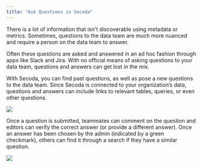 ```yaml
---
title: "Ask Questions in Secoda"
---
```


There is a lot of information that isn't discoverable using metadata or metrics. Sometimes, questions to the data team are much more nuanced and require a person on the data team to answer.

Often these questions are asked and answered in an ad hoc fashion through apps like Slack and Jira. With no official means of asking questions to your data team, questions and answers can get lost in the mix. 

With Secoda, you can find past questions, as well as pose a new questions to the data team. Since Secoda is connected to your organization’s data, questions and answers can include links to relevant tables, queries, or even other questions.

![](https://3544070331-files.gitbook.io/~/files/v0/b/gitbook-x-prod.appspot.com/o/spaces%2FqxbfBjqa19PllrcxgKxO%2Fuploads%2F8yZ8G85HQOiXzoa8Q7Ej%2Fask.png?alt=media&token=0ab9ad21-3bf5-45b1-8af5-ed78c8ac4577)

Once a question is submitted, teammates can comment on the question and editors can verify the correct answer (or provide a different answer). Once an answer has been chosen by the admin (indicated by a green checkmark), others can find it through a search if they have a similar question.

![](https://3544070331-files.gitbook.io/~/files/v0/b/gitbook-x-prod.appspot.com/o/spaces%2FqxbfBjqa19PllrcxgKxO%2Fuploads%2FUjTCwyncR0GkHDCkHll0%2Fquestion.png?alt=media&token=359e688d-24ac-4f07-a770-38378209723b)